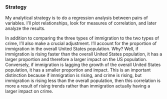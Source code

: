 

### Strategy

My analytical strategy is to do a regression analysis between pairs of variables. I'll plot relationships, look for measures of correlation, and later analyze the results. 

In addition to comparing the three types of immigration to the two types of crime, I'll also make a crucial adjustment. I'll account for the proportion of immigration in the overall United States population. Why? Well, if immigration is rising faster than the overall United States population, it has a larger proportion and therefore a larger impact on the US population. Conversely, if immigration is lagging the growth of the overall United States population, it has a smaller proportion and impact. This is an important distinction because if immigration is rising, and crime is rising, but immigration is rising less than the overall population, then this correlation is more a result of rising trends rather than immigration actually having a larger impact on crime.

